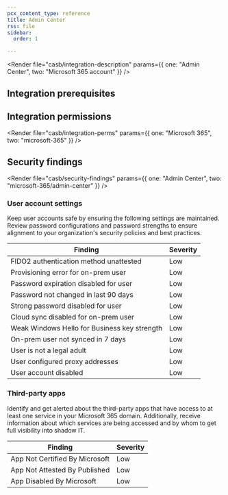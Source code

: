 ```yaml
---
pcx_content_type: reference
title: Admin Center
rss: file
sidebar:
  order: 1

---
```



<Render file="casb/integration-description" params={{ one: "Admin Center", two: "Microsoft 365 account" }} />

## Integration prerequisites

<Render file="casb/m365-prereqs" />

## Integration permissions

<Render file="casb/integration-perms" params={{ one: "Microsoft 365", two: "microsoft-365" }} />

## Security findings

<Render file="casb/security-findings" params={{ one: "Admin Center", two: "microsoft-365/admin-center" }} />

### User account settings

Keep user accounts safe by ensuring the following settings are maintained. Review password configurations and password strengths to ensure alignment to your organization's security policies and best practices.

| Finding                                      | Severity |
| -------------------------------------------- | -------- |
| FIDO2 authentication method unattested       | Low      |
| Provisioning error for on-prem user          | Low      |
| Password expiration disabled for user        | Low      |
| Password not changed in last 90 days         | Low      |
| Strong password disabled for user            | Low      |
| Cloud sync disabled for on-prem user         | Low      |
| Weak Windows Hello for Business key strength | Low      |
| On-prem user not synced in 7 days            | Low      |
| User is not a legal adult                    | Low      |
| User configured proxy addresses              | Low      |
| User account disabled                        | Low      |

### Third-party apps

Identify and get alerted about the third-party apps that have access to at least one service in your Microsoft 365 domain. Additionally, receive information about which services are being accessed and by whom to get full visibility into <GlossaryTooltip term="shadow IT" link="https://www.cloudflare.com/learning/access-management/what-is-shadow-it/">shadow IT</GlossaryTooltip>.

| Finding                        | Severity |
| ------------------------------ | -------- |
| App Not Certified By Microsoft | Low      |
| App Not Attested By Published  | Low      |
| App Disabled By Microsoft      | Low      |
